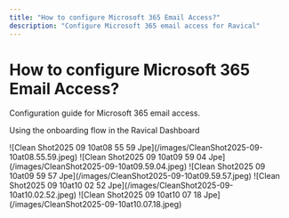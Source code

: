 ```yaml
---
title: "How to configure Microsoft 365 Email Access?"
description: "Configure Microsoft 365 email access for Ravical"
---
```


# How to configure Microsoft 365 Email Access?

Configuration guide for Microsoft 365 email access.

Using the onboarding flow in the Ravical Dashboard

<Steps>
  <Step title="New Step">
    ![Clean Shot2025 09 10at08 55 59 Jpe](/images/CleanShot2025-09-10at08.55.59.jpeg)
  </Step>
  <Step title="New Step">
    ![Clean Shot2025 09 10at09 59 04 Jpe](/images/CleanShot2025-09-10at09.59.04.jpeg)
  </Step>
  <Step title="New Step">
    ![Clean Shot2025 09 10at09 59 57 Jpe](/images/CleanShot2025-09-10at09.59.57.jpeg)
  </Step>
  <Step title="New Step">
    ![Clean Shot2025 09 10at10 02 52 Jpe](/images/CleanShot2025-09-10at10.02.52.jpeg)
  </Step>
  <Step title="New Step">
    ![Clean Shot2025 09 10at10 07 18 Jpe](/images/CleanShot2025-09-10at10.07.18.jpeg)
  </Step>
</Steps>